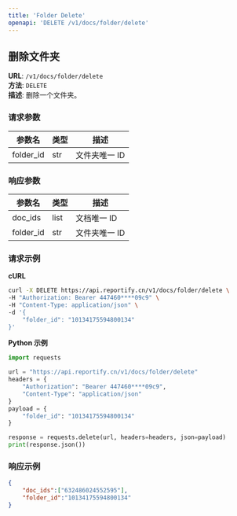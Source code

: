 ```yaml
---
title: 'Folder Delete'
openapi: 'DELETE /v1/docs/folder/delete'
---
```


## 删除文件夹

**URL**: `/v1/docs/folder/delete`  
**方法**: `DELETE`  
**描述**: 删除一个文件夹。

### 请求参数
| 参数名 | 类型 | 描述       |
|--------|------|------------|
| folder_id     | str  | 文件夹唯一 ID |

### 响应参数
| 参数名 | 类型 | 描述         |
|--------|------|--------------|
| doc_ids     | list  | 文档唯一 ID |
| folder_id     | str  | 文件夹唯一 ID |

### 请求示例

**cURL**
```bash
curl -X DELETE https://api.reportify.cn/v1/docs/folder/delete \
-H "Authorization: Bearer 447460****09c9" \
-H "Content-Type: application/json" \
-d '{
    "folder_id": "10134175594800134"
}'
```

**Python 示例**
```python
import requests

url = "https://api.reportify.cn/v1/docs/folder/delete"
headers = {
    "Authorization": "Bearer 447460****09c9",
    "Content-Type": "application/json"
}
payload = {
    "folder_id": "10134175594800134"
}

response = requests.delete(url, headers=headers, json=payload)
print(response.json())
```

### 响应示例
```json
{
    "doc_ids":["632486024552595"],
    "folder_id":"10134175594800134"
}
```

